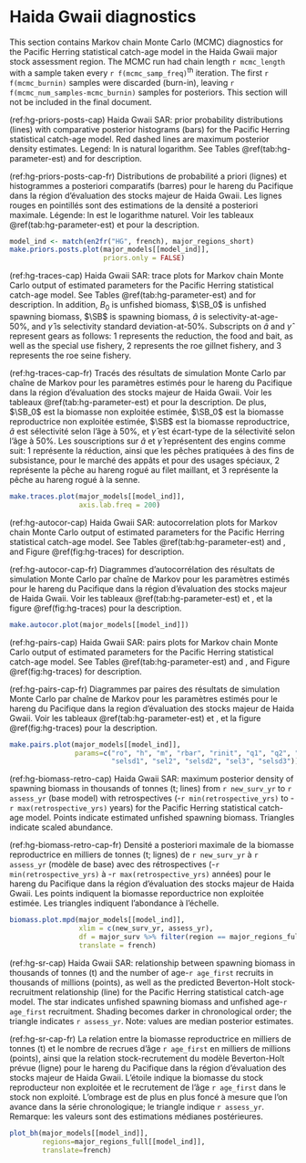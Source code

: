 # Haida Gwaii diagnostics

This section contains Markov chain Monte Carlo (MCMC) diagnostics for the Pacific Herring statistical catch-age model
in the Haida Gwaii major stock assessment region.
The MCMC run had chain length `r mcmc_length`
with a sample taken every `r f(mcmc_samp_freq)`^th^ iteration.
The first `r f(mcmc_burnin)` samples were discarded (burn-in), 
leaving `r f(mcmc_num_samples-mcmc_burnin)` samples for posteriors.
This section will not be included in the final document.

(ref:hg-priors-posts-cap) Haida Gwaii SAR:
prior probability distributions (lines) with
comparative posterior histograms (bars)
for the Pacific Herring statistical catch-age model.
Red dashed lines are maximum posterior density estimates.
Legend: ln is natural logarithm.
See Tables \@ref(tab:hg-parameter-est) and \ref{tab:variables} for description.

(ref:hg-priors-posts-cap-fr) Distributions de probabilité a priori (lignes)
et histogrammes a posteriori comparatifs (barres) pour le hareng du Pacifique dans la région d’évaluation des stocks majeur de Haida Gwaii.
Les lignes rouges en pointillés sont des estimations de la densité a posteriori maximale.
Légende: ln est le logarithme naturel.
Voir les tableaux \@ref(tab:hg-parameter-est) et \ref{tab:variables} pour la description.

```r
model_ind <- match(en2fr("HG", french), major_regions_short)
make.priors.posts.plot(major_models[[model_ind]],
                       priors.only = FALSE)
```

(ref:hg-traces-cap) Haida Gwaii SAR:
trace plots for Markov chain Monte Carlo output of
estimated parameters for the Pacific Herring statistical catch-age model.
See Tables \@ref(tab:hg-parameter-est) and \ref{tab:variables} for description.
In addition, $B_0$ is unfished biomass,
$\SB_0$ is unfished spawning biomass,
$\SB$ is spawning biomass,
$\hat{a}$ is selectivity-at-age-50%, and
$\hat{\gamma}$ is selectivity standard deviation-at-50%.
Subscripts on $\hat{a}$ and $\hat{\gamma}$ represent gears as follows:
1 represents the reduction, the food and bait, as well as the special use fishery,
2 represents the roe gillnet fishery, and
3 represents the roe seine fishery.

(ref:hg-traces-cap-fr) Tracés des résultats de simulation Monte Carlo par chaîne de Markov pour les paramètres estimés pour le hareng du Pacifique
dans la région d’évaluation des stocks majeur de Haida Gwaii.
Voir les tableaux \@ref(tab:hg-parameter-est) et \ref{tab:variables} pour la description.
De plus, $\SB_0$ est la biomasse non exploitée estimée,
$\SB_0$ est la biomasse reproductrice non exploitée estimée,
$\SB$ est la biomasse reproductrice,
$\hat{a}$ est sélectivité selon l’âge à 50%, et
$\hat{\gamma}$ est écart-type de la sélectivité selon l’âge à 50%.
Les souscriptions sur $\hat{a}$ et $\hat{\gamma}$ représentent des engins comme suit:
1 représente la réduction, ainsi que les pêches pratiquées à des fins de subsistance, pour le marché des appâts et pour des usages spéciaux, 
2 représente la pêche au hareng rogué au filet maillant, et
3 représente la pêche au hareng rogué à la senne.

```r
make.traces.plot(major_models[[model_ind]],
                 axis.lab.freq = 200)
```

(ref:hg-autocor-cap) Haida Gwaii SAR:
autocorrelation plots for Markov chain Monte Carlo output of
estimated parameters for the Pacific Herring statistical catch-age model.
See Tables \@ref(tab:hg-parameter-est) and \ref{tab:variables}, and Figure \@ref(fig:hg-traces) for description.

(ref:hg-autocor-cap-fr) Diagrammes d’autocorrélation des résultats de simulation Monte Carlo par chaîne de Markov pour les
paramètres estimés pour le hareng du Pacifique dans la région d’évaluation des stocks majeur de Haida Gwaii.
Voir les tableaux \@ref(tab:hg-parameter-est) et \ref{tab:variables}, et la figure \@ref(fig:hg-traces) pour la description.

```r
make.autocor.plot(major_models[[model_ind]])
```

(ref:hg-pairs-cap) Haida Gwaii SAR:
pairs plots for Markov chain Monte Carlo output of
estimated parameters for the Pacific Herring statistical catch-age model.
See Tables \@ref(tab:hg-parameter-est) and \ref{tab:variables}, and Figure \@ref(fig:hg-traces) for description.

(ref:hg-pairs-cap-fr) Diagrammes par paires des résultats de simulation Monte Carlo par chaîne de Markov pour
les paramètres estimés pour le hareng du Pacifique dans la region d’évaluation des stocks majeur de Haida Gwaii.
Voir les tableaux \@ref(tab:hg-parameter-est) et \ref{tab:variables}, et la figure \@ref(fig:hg-traces) pour la description.

```r
make.pairs.plot(major_models[[model_ind]],
                params=c("ro", "h", "m", "rbar", "rinit", "q1", "q2", "sel1",
                         "selsd1", "sel2", "selsd2", "sel3", "selsd3"))
```

(ref:hg-biomass-retro-cap) Haida Gwaii SAR:
maximum posterior density of spawning biomass in thousands of tonnes (t; lines)
from `r new_surv_yr` to `r assess_yr` (base model) with retrospectives 
(-`r min(retrospective_yrs)` to -`r max(retrospective_yrs)` years)
for the Pacific Herring statistical catch-age model.
Points indicate estimated unfished spawning biomass.
Triangles indicate scaled abundance.

(ref:hg-biomass-retro-cap-fr) Densité a posteriori maximale de la biomasse reproductrice en milliers de tonnes (t; lignes)
de `r new_surv_yr` à `r assess_yr` (modèle de base) avec des rétrospectives
(-`r min(retrospective_yrs)` à -`r max(retrospective_yrs)` années)
pour le hareng du Pacifique dans la
région d'évaluation des stocks majeur de Haida Gwaii.
Les points indiquent la biomasse reporductrice non exploitée estimée.
Les triangles indiquent l'abondance à l'échelle.

```r
biomass.plot.mpd(major_models[[model_ind]],
                 xlim = c(new_surv_yr, assess_yr),
                 df = major_surv %>% filter(region == major_regions_full[model_ind]),
                 translate = french)
```

(ref:hg-sr-cap) Haida Gwaii SAR:
relationship between spawning biomass in thousands of tonnes (t) and
the number of age-`r age_first` recruits in thousands of millions (points),
as well as the predicted Beverton-Holt stock-recruitment relationship (line)
for the Pacific Herring statistical catch-age model.
The star indicates unfished spawning biomass and unfished age-`r age_first` recruitment.
Shading becomes darker in chronological order;
the triangle indicates `r assess_yr`.
Note: values are median posterior estimates.

(ref:hg-sr-cap-fr) La relation entre la biomasse reproductrice en milliers de tonnes (t) et
le nombre de recrues d'âge `r age_first` en milliers de millions (points), ainsi que
la relation stock-recrutement du modèle Beverton-Holt prévue (ligne)
pour le hareng du Pacifique dans la région d'évaluation des stocks majeur de Haida Gwaii.
L'étoile indique la biomasse du stock reproducteur non exploitée et le recrutement de l’âge `r age_first` dans le stock non exploité.
L’ombrage est de plus en plus foncé à mesure que l’on avance dans la série chronologique;
le triangle indique `r assess_yr`.
Remarque: les valeurs sont des estimations médianes postérieures.

```r
plot_bh(major_models[[model_ind]],
        regions=major_regions_full[[model_ind]],
        translate=french)
```
